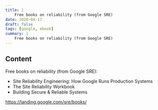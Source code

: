 ```yaml
---
title: |
    Free books on reliability (from Google SRE)
date: 2020-04-17
draft: false
tags: [google, ebook]
summary: |
    Free books on reliability (from Google SRE)
---
```


## Content

Free books on reliability (from Google SRE):

- Site Reliability Engineering: How Google Runs Production Systems
- The Site Reliability Workbook
- Building Secure & Reliable Systems

https://landing.google.com/sre/books/
